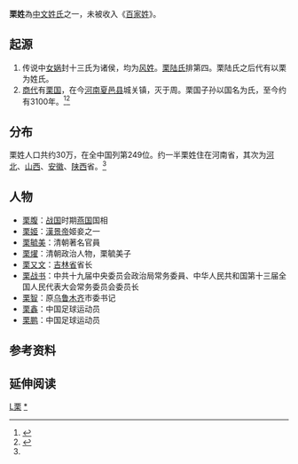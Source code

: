 {{姓氏
|姓氏=栗
|拼音=Lì
|中国大陆=Li
|台湾=
|香港=Leut
|澳门=
|新加坡=
|马来西亚=
|越南=
|韩国=
|反切=
|同音字=
|堂号=
|郡望=
}}

'''栗姓'''為[[中文姓氏|中文姓氏]]之一，未被收入《[[百家姓|百家姓]]》。

==起源==
# 传说中[[女娲|女娲]]封十三氏为诸侯，均为[[风姓|风姓]]。[[栗陆氏|栗陆氏]]排第四。栗陆氏之后代有以栗为姓氏。
# [[商代|商代]]有[[栗国|栗国]]，在今[[河南|河南]][[夏邑县|夏邑县]]城关镇，灭于周。栗国子孙以国名为氏，至今约有3100年。<ref name="xiayi">{{cite web|url=http://www.xiayi.gov.cn/news/html/886.html |author=李玉洁 |title=远古帝王栗陆氏考论 |publisher=夏邑县 |date=2013-08-14 |accessdate=2013-11-20 |deadurl=yes |archiveurl=https://web.archive.org/web/20131202234146/http://www.xiayi.gov.cn/news/html/886.html |archivedate=2013-12-02 }}</ref><ref name="henan">{{cite web|url=http://www.rootinhenan.com/rootinhenan/html/2012/3/149844.htm |title=栗姓的来源 |publisher=河南省 |date=2012-03-27 |accessdate=2013-11-20 |deadurl=yes |archiveurl=https://web.archive.org/web/20131202224847/http://www.rootinhenan.com/rootinhenan/html/2012/3/149844.htm |archivedate=2013-12-02 }}</ref>

==分布==
栗姓人口共约30万，在全中国列第249位。约一半栗姓住在河南省，其次为[[河北|河北]]、[[山西|山西]]、[[安徽|安徽]]、[[陕西|陕西]]省。<ref name="henan"/>

==人物==
*[[栗腹|栗腹]]：[[战国|战国]]时期[[燕国|燕国]]国相
*[[栗姬|栗姬]]：[[漢景帝|漢景帝]]姬妾之一
*[[栗毓美|栗毓美]]：清朝著名官員
*[[栗燿|栗燿]]：清朝政治人物，栗毓美子
*[[栗又文|栗又文]]：[[吉林省|吉林省]]省长
*[[栗战书|栗战书]]：中共十九届中央委员会政治局常务委員、中华人民共和国第十三届全国人民代表大会常务委员会委员长
*[[栗智|栗智]]：原[[乌鲁木齐|乌鲁木齐]]市委书记
*[[栗鑫|栗鑫]]：中国足球运动员
*[[栗鹏|栗鹏]]：中国足球运动员

==参考资料==
{{reflist}}

== 延伸阅读 ==
{{Wikisource further reading}}

[[Category:漢姓|L栗]]
[[Category:栗姓|*]]